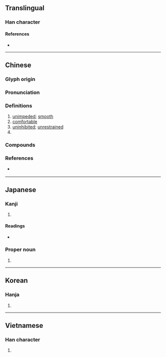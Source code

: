 {{also|畅}}
{{character info/new}}
==Translingual==

===Han character===
{{Han char|rn=72|rad=日|as=10|sn=14|four=56027|canj=LLAMH|ids=⿰申昜}}

====References====
* {{Han ref|kx=0498.490|dkj=14095|dj=0867.270|hdz=21529.100|uh=66A2|ud=26274|bh=BA5A|bd=47706}}

----

==Chinese==
{{zh-forms|s=畅|alt=𣈱}}

===Glyph origin===
{{Han etym}}

===Pronunciation===
{{zh-pron
|m=chàng
|c=coeng3
|h=
|mn=qz,tw,xm:thiòng/zz:thiàng/zz:chhióng
|w=
|mc=y
|oc=y
|cat=a,pn
}}

===Definitions===
{{zh-hanzi}}

# [[unimpeded]]; [[smooth]]
# [[comfortable]]
# [[uninhibited]]; [[unrestrained]]
# {{surname|lang=zh}}

===Compounds===
{{zh-der|流暢|暢銷|暢通|暢想|暢快|通暢|順暢|舒暢|暢遊|暢銷書|暢所欲言|充暢|寬暢|怨暢|不暢|和暢|暢懷|暢好|暢遂|暢然|暢意|暢飲|暢行|暢談|暢旺|明暢|暢事|暢達|敷暢|歡暢|朗暢|暢洽|條暢|暢行無阻|暢寄|暢通無阻|暢敘|暢月|暢茂|曉暢|放意暢懷|酣暢淋漓|貨暢其流|開暢|酣暢}}

===References===
* {{qualifier|Min Nan}} {{thcwd|10568}}

----

==Japanese==

===Kanji===
{{ja-kanji|grade=|rs=日10}}

# {{defn|lang=ja|sort=日10}}

====Readings====
* {{ja-readings
|goon=ちょう
|kanon=ちょう
|kun=とお-る, のび-る}}

===Proper noun===
{{ja-pos|proper|とおる}}

# {{given name|male|lang=ja|sort=とおる}}

----

==Korean==

===Hanja===
{{ko-hanja|hangeul=창|eumhun=|rv=chang|mr=ch'ang|y=chang}}

# {{defn|lang=ko|sort=日10}}

----

==Vietnamese==

===Han character===
{{vi-readings|rs=日10|hanviet=sướng}}

# {{defn|lang=vi|sort=日10}}

{{cln|vi|Han tu}}
